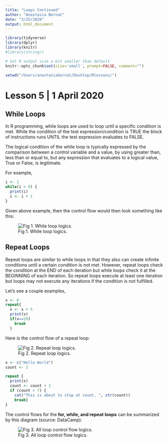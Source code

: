 ```yaml
---
title: "Loops Continued"
author: "Anastasia Bernat"
date: "3/25/2020"
output: html_document
---
```


```r
library(tidyverse)
library(dplyr)
library(knitr)
#library(stringr)

# Set R output size a bit smaller than default
knitr::opts_chunk$set(size='small', prompt=FALSE, comment="")

setwd("/Users/anastasiabernat/Desktop/Rlessons/")
```

# Lesson 5 | 1 April 2020

## While Loops

In R programming, while loops are used to loop until a specific condition is met. While the condition of the test expression/condition is TRUE the block of instructions runs UNTIL the test expression evaluates to FALSE.

The logical condition of the while loop is typically expressed by the comparison between a control variable and a value, by using greater than, less than or equal to, but any expression that evaluates to a logical value, True or False, is legitimate.

For example,
```r
i <- 1
while(i < 6) {
  print(i)
  i <- i + 1
}
```
Given above example, then the control flow would then look something like this:

![Fig 1. While loop logics.](while.png)

## Repeat Loops

Repeat loops are similar to while loops in that they also can create infinite conditions until a certain condition is not met. However, repeat loops check the condition at the END of each iteration but while loops check it at the BEGINNING of each iteration. So repeat loops execute at least one iteration but loops may not execute any iterations if the condition is not fulfilled.

Let's see a couple examples,

```r
x <- 0
repeat{
  x <- x + 5
  print(x)
  if(x==20)
    break
  }
```
Here is the control flow of a repeat loop:

![Fig 2. Repeat loop logics.](repeat.png)
```r
x <- c("Hello World")
count <- 2

repeat {
  print(x)
  count <- count + 1
  if (count > 7) {
    cat("This is about to stop at count, ", str(count)) 
    break}
}
````

The control flows for the **for, while, and repeat loops** can be summarized by this diagram (source: DataCamp): 

![Fig 3. All loop control flow logics.](control_flow.png)
